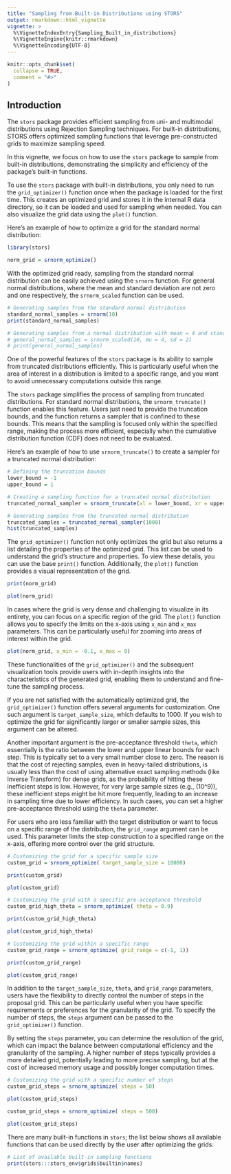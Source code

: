 ```yaml
---
title: "Sampling from Built-in Distributions using STORS"
output: rmarkdown::html_vignette
vignette: >
  %\VignetteIndexEntry{Sampling_Built_in_distributions}
  %\VignetteEngine{knitr::rmarkdown}
  %\VignetteEncoding{UTF-8}
---
```


```r
knitr::opts_chunk$set(
  collapse = TRUE,
  comment = "#>"
)
```

## Introduction

The `stors` package provides efficient sampling from uni- and multimodal distributions using Rejection Sampling techniques. For built-in distributions, STORS offers optimized sampling functions that leverage pre-constructed grids to maximize sampling speed.

In this vignette, we focus on how to use the `stors` package to sample from built-in distributions, demonstrating the simplicity and efficiency of the package's built-in functions.

To use the `stors` package with built-in distributions, you only need to run the `grid_optimizer()` function once when the package is loaded for the first time. This creates an optimized grid and stores it in the internal R data directory, so it can be loaded and used for sampling when needed. You can also visualize the grid data using the `plot()` function.

Here's an example of how to optimize a grid for the standard normal distribution:

```r
library(stors)

norm_grid = srnorm_optimize()
```

With the optimized grid ready, sampling from the standard normal distribution can be easily achieved using the `srnorm` function. For general normal distributions, where the mean and standard deviation are not zero and one respectively, the `srnorm_scaled` function can be used.

```r
# Generating samples from the standard normal distribution
standard_normal_samples = srnorm(10)
print(standard_normal_samples)

# Generating samples from a normal distribution with mean = 4 and standard deviation = 2
# general_normal_samples = srnorm_scaled(10, mu = 4, sd = 2)
# print(general_normal_samples)
```

One of the powerful features of the `stors` package is its ability to sample from truncated distributions efficiently. This is particularly useful when the area of interest in a distribution is limited to a specific range, and you want to avoid unnecessary computations outside this range.

The `stors` package simplifies the process of sampling from truncated distributions. For standard normal distributions, the `srnorm_truncate()` function enables this feature. Users just need to provide the truncation bounds, and the function returns a sampler that is confined to these bounds. This means that the sampling is focused only within the specified range, making the process more efficient, especially when the cumulative distribution function (CDF) does not need to be evaluated.

Here's an example of how to use `srnorm_truncate()` to create a sampler for a truncated normal distribution:

```r
# Defining the truncation bounds
lower_bound = -1
upper_bound = 1

# Creating a sampling function for a truncated normal distribution
truncated_normal_sampler = srnorm_truncate(xl = lower_bound, xr = upper_bound)

# Generating samples from the truncated normal distribution
truncated_samples = truncated_normal_sampler(1000)
hist(truncated_samples)
```

The `grid_optimizer()` function not only optimizes the grid but also returns a list detailing the properties of the optimized grid. This list can be used to understand the grid's structure and properties. To view these details, you can use the base `print()` function. Additionally, the `plot()` function provides a visual representation of the grid.

```r
print(norm_grid)

plot(norm_grid)
```

In cases where the grid is very dense and challenging to visualize in its entirety, you can focus on a specific region of the grid. The `plot()` function allows you to specify the limits on the x-axis using `x_min` and `x_max` parameters. This can be particularly useful for zooming into areas of interest within the grid.

```r
plot(norm_grid, x_min = -0.1, x_max = 0)
```

These functionalities of the `grid_optimizer()` and the subsequent visualization tools provide users with in-depth insights into the characteristics of the generated grid, enabling them to understand and fine-tune the sampling process.

If you are not satisfied with the automatically optimized grid, the `grid_optimizer()` function offers several arguments for customization. One such argument is `target_sample_size`, which defaults to 1000. If you wish to optimize the grid for significantly larger or smaller sample sizes, this argument can be altered.

Another important argument is the pre-acceptance threshold `theta`, which essentially is the ratio between the lower and upper linear bounds for each step. This is typically set to a very small number close to zero. The reason is that the cost of rejecting samples, even in heavy-tailed distributions, is usually less than the cost of using alternative exact sampling methods (like Inverse Transform) for dense grids, as the probability of hitting these inefficient steps is low. However, for very large sample sizes (e.g., \(10^9\)), these inefficient steps might be hit more frequently, leading to an increase in sampling time due to lower efficiency. In such cases, you can set a higher pre-acceptance threshold using the `theta` parameter.

For users who are less familiar with the target distribution or want to focus on a specific range of the distribution, the `grid_range` argument can be used. This parameter limits the step construction to a specified range on the x-axis, offering more control over the grid structure.

```r
# Customizing the grid for a specific sample size
custom_grid = srnorm_optimize( target_sample_size = 10000)

print(custom_grid)

plot(custom_grid)

# Customizing the grid with a specific pre-acceptance threshold
custom_grid_high_theta = srnorm_optimize( theta = 0.9)

print(custom_grid_high_theta)

plot(custom_grid_high_theta)

# Customizing the grid within a specific range
custom_grid_range = srnorm_optimize( grid_range = c(-1, 1))

print(custom_grid_range)

plot(custom_grid_range)
```

In addition to the `target_sample_size`, `theta`, and `grid_range` parameters, users have the flexibility to directly control the number of steps in the proposal grid. This can be particularly useful when you have specific requirements or preferences for the granularity of the grid. To specify the number of steps, the `steps` argument can be passed to the `grid_optimizer()` function.

By setting the `steps` parameter, you can determine the resolution of the grid, which can impact the balance between computational efficiency and the granularity of the sampling. A higher number of steps typically provides a more detailed grid, potentially leading to more precise sampling, but at the cost of increased memory usage and possibly longer computation times.

```r
# Customizing the grid with a specific number of steps
custom_grid_steps = srnorm_optimize( steps = 50)

plot(custom_grid_steps)

custom_grid_steps = srnorm_optimize( steps = 500)

plot(custom_grid_steps)
```

There are many built-in functions in `stors`; the list below shows all available functions that can be used directly by the user after optimizing the grids:

```r
# List of available built-in sampling functions
print(stors:::stors_env$grids$builtin$names)
```


